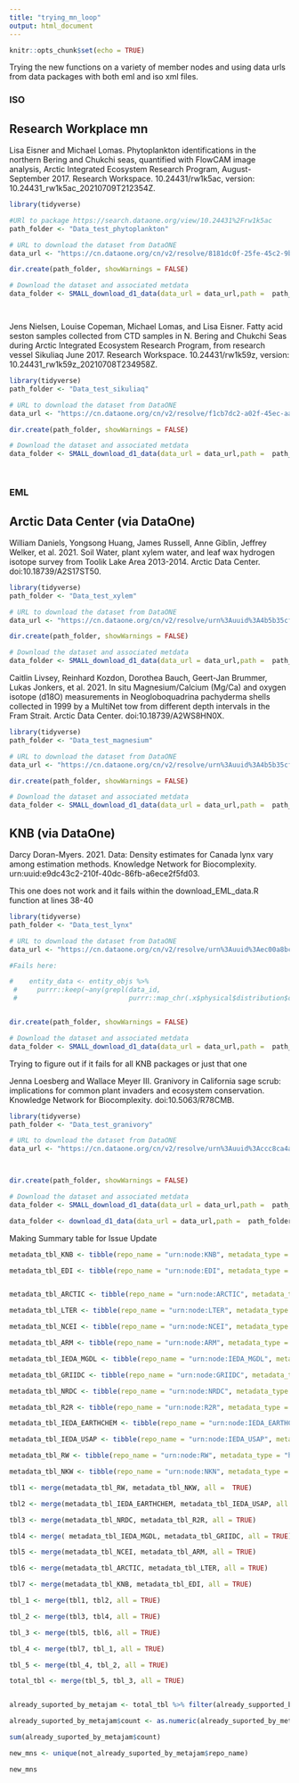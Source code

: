 ```yaml
---
title: "trying_mn_loop"
output: html_document
---
```


```r
knitr::opts_chunk$set(echo = TRUE)
```


Trying the new functions on a variety of member nodes and using data urls from data packages with both eml and iso xml files.

### ISO

## Research Workplace mn

Lisa Eisner and Michael Lomas. Phytoplankton identifications in the northern Bering and Chukchi seas, quantified with FlowCAM image analysis, Arctic Integrated Ecosystem Research Program, August-September 2017. Research Workspace. 10.24431/rw1k5ac, version: 10.24431_rw1k5ac_20210709T212354Z.

```r

library(tidyverse)

#URl to package https://search.dataone.org/view/10.24431%2Frw1k5ac
path_folder <- "Data_test_phytoplankton"

# URL to download the dataset from DataONE
data_url <- "https://cn.dataone.org/cn/v2/resolve/8181dc0f-25fe-45c2-9bcd-0af54276aa62"

dir.create(path_folder, showWarnings = FALSE)

# Download the dataset and associated metdata 
data_folder <- SMALL_download_d1_data(data_url = data_url,path =  path_folder)




```

Jens Nielsen, Louise Copeman, Michael Lomas, and Lisa Eisner. Fatty acid seston samples collected from CTD samples in N. Bering and Chukchi Seas during Arctic Integrated Ecosystem Research Program, from research vessel Sikuliaq June 2017. Research Workspace. 10.24431/rw1k59z, version: 10.24431_rw1k59z_20210708T234958Z.


```r


library(tidyverse)
path_folder <- "Data_test_sikuliaq"

# URL to download the dataset from DataONE
data_url <- "https://cn.dataone.org/cn/v2/resolve/f1cb7dc2-a02f-45ec-aa13-e1a118d85404"

dir.create(path_folder, showWarnings = FALSE)

# Download the dataset and associated metdata 
data_folder <- SMALL_download_d1_data(data_url = data_url,path =  path_folder)




```

### EML

## Arctic Data Center (via DataOne)

William Daniels, Yongsong Huang, James Russell, Anne Giblin, Jeffrey Welker, et al. 2021. Soil Water, plant xylem water, and leaf wax hydrogen isotope survey from Toolik Lake Area 2013-2014. Arctic Data Center. doi:10.18739/A2S17ST50.

```r

library(tidyverse)
path_folder <- "Data_test_xylem"

# URL to download the dataset from DataONE
data_url <- "https://cn.dataone.org/cn/v2/resolve/urn%3Auuid%3A4b5b35cf-7a39-449f-90f1-93fb3e6fb242"

dir.create(path_folder, showWarnings = FALSE)

# Download the dataset and associated metdata 
data_folder <- SMALL_download_d1_data(data_url = data_url,path =  path_folder)


```

Caitlin Livsey, Reinhard Kozdon, Dorothea Bauch, Geert-Jan Brummer, Lukas Jonkers, et al. 2021. In situ Magnesium/Calcium (Mg/Ca) and oxygen isotope (d18O) measurements in Neogloboquadrina pachyderma shells collected in 1999 by a MultiNet tow from different depth intervals in the Fram Strait. Arctic Data Center. doi:10.18739/A2WS8HN0X.

```r

library(tidyverse)
path_folder <- "Data_test_magnesium"

# URL to download the dataset from DataONE
data_url <- "https://cn.dataone.org/cn/v2/resolve/urn%3Auuid%3A4b5b35cf-7a39-449f-90f1-93fb3e6fb242"

dir.create(path_folder, showWarnings = FALSE)

# Download the dataset and associated metdata 
data_folder <- SMALL_download_d1_data(data_url = data_url,path =  path_folder)


```

## KNB (via DataOne)

Darcy Doran-Myers. 2021. Data: Density estimates for Canada lynx vary among estimation methods. Knowledge Network for Biocomplexity. urn:uuid:e9dc43c2-210f-40dc-86fb-a6ece2f5fd03.

This one does not work and it fails within the download_EML_data.R function at lines 38-40




```r

library(tidyverse)
path_folder <- "Data_test_lynx"

# URL to download the dataset from DataONE
data_url <- "https://cn.dataone.org/cn/v2/resolve/urn%3Auuid%3Aec00a8bc-f493-4485-a2f8-08cc9017f38e"

#Fails here: 

#    entity_data <- entity_objs %>%
 #     purrr::keep(~any(grepl(data_id,
 #                            purrr::map_chr(.x$physical$distribution$online$url, utils::URLdecode))))


dir.create(path_folder, showWarnings = FALSE)

# Download the dataset and associated metdata 
data_folder <- SMALL_download_d1_data(data_url = data_url,path =  path_folder)


```


Trying to figure out if it fails for all KNB packages or just that one

Jenna Loesberg and Wallace Meyer III. Granivory in California sage scrub: implications for common plant invaders and ecosystem conservation. Knowledge Network for Biocomplexity. doi:10.5063/R78CMB.

```r

library(tidyverse)
path_folder <- "Data_test_granivory"

# URL to download the dataset from DataONE
data_url <- "https://cn.dataone.org/cn/v2/resolve/urn%3Auuid%3Accc8ca4a-eacf-41e9-a295-a1d64f76e3e5"



dir.create(path_folder, showWarnings = FALSE)

# Download the dataset and associated metdata 
data_folder <- SMALL_download_d1_data(data_url = data_url,path =  path_folder)

data_folder <- download_d1_data(data_url = data_url,path =  path_folder)


```












Making Summary table for Issue Update 

```r


metadata_tbl_KNB <- tibble(repo_name = "urn:node:KNB", metadata_type = c("eml://ecoinformatics.org/eml-2.1.1", "eml://ecoinformatics.org/eml-2.0.0", "eml://ecoinformatics.org/eml-2.0.1", "eml://ecoinformatics.org/eml-2.1.0", "https://eml.ecoinformatics.org/eml-2.2.0"), count = c(4409, 1981, 1337, 970, 608), already_supported_by_metajam = "Y")

metadata_tbl_EDI <- tibble(repo_name = "urn:node:EDI", metadata_type = c("eml://ecoinformatics.org/eml-2.1.1", "https://eml.ecoinformatics.org/eml-2.2.0", "eml://ecoinformatics.org/eml-2.1.0"), count = c(545, 381, 19), already_supported_by_metajam = "Y")


metadata_tbl_ARCTIC <- tibble(repo_name = "urn:node:ARCTIC", metadata_type = c("eml://ecoinformatics.org/eml-2.1.1", "http://www.isotc211.org/2005/gmd", "https://eml.ecoinformatics.org/eml-2.2.0", "https://purl.dataone.org/portals-1.0.0", "http://ns.dataone.org/metadata/schema/onedcx/v1.0", "eml://ecoinformatics.org/eml-2.0.0", "eml://ecoinformatics.org/eml-2.1.0"), count = c(12937, 4054, 700, 106, 52, 4, 4), already_supported_by_metajam = c("Y", "N", "Y", "IDK", "IDK", "Y", "Y"))

metadata_tbl_LTER <- tibble(repo_name = "urn:node:LTER", metadata_type = c("eml://ecoinformatics.org/eml-2.1.0", "eml://ecoinformatics.org/eml-2.1.1", "eml://ecoinformatics.org/eml-2.0.1", "eml://ecoinformatics.org/eml-2.0.0", "https://eml.ecoinformatics.org/eml-2.2.0"), count = c(48795, 23573, 6450, 916, 691), already_supported_by_metajam = "Y")

metadata_tbl_NCEI <- tibble(repo_name = "urn:node:NCEI", metadata_type = "http://www.isotc211.org/2005/gmd-noaa", count = 50967, already_supported_by_metajam = "N")

metadata_tbl_ARM <- tibble(repo_name = "urn:node:ARM", metadata_type = "http://www.isotc211.org/2005/gmd", count = 12983, already_supported_by_metajam = "N")

metadata_tbl_IEDA_MGDL <- tibble(repo_name = "urn:node:IEDA_MGDL", metadata_type = "http://www.isotc211.org/2005/gmd", count = 9733, already_supported_by_metajam = "N")

metadata_tbl_GRIIDC <- tibble(repo_name = "urn:node:GRIIDC", metadata_type = "http://www.isotc211.org/2005/gmd-noaa", count = 8581, already_supported_by_metajam = "N")

metadata_tbl_NRDC <- tibble(repo_name = "urn:node:NRDC", metadata_type = "http://www.isotc211.org/2005/gmd", count = 2226, already_supported_by_metajam = "N")

metadata_tbl_R2R <- tibble(repo_name = "urn:node:R2R", metadata_type = "http://www.isotc211.org/2005/gmd-noaa", count = 1787, already_supported_by_metajam = "N")

metadata_tbl_IEDA_EARTHCHEM <- tibble(repo_name = "urn:node:IEDA_EARTHCHEM", metadata_type = "http://www.isotc211.org/2005/gmd", count = 888, already_supported_by_metajam = "N")

metadata_tbl_IEDA_USAP <- tibble(repo_name = "urn:node:IEDA_USAP", metadata_type = "http://www.isotc211.org/2005/gmd", count = 695, already_supported_by_metajam = "N")

metadata_tbl_RW <- tibble(repo_name = "urn:node:RW", metadata_type = "http://www.isotc211.org/2005/gmd", count = 353, already_supported_by_metajam = "N")

metadata_tbl_NKW <- tibble(repo_name = "urn:node:NKN", metadata_type = "http://www.isotc211.org/2005/gmd-noaa", count = 9, already_supported_by_metajam = "N")

tbl1 <- merge(metadata_tbl_RW, metadata_tbl_NKW, all =  TRUE)

tbl2 <- merge(metadata_tbl_IEDA_EARTHCHEM, metadata_tbl_IEDA_USAP, all = TRUE)

tbl3 <- merge(metadata_tbl_NRDC, metadata_tbl_R2R, all = TRUE)

tbl4 <- merge( metadata_tbl_IEDA_MGDL, metadata_tbl_GRIIDC, all = TRUE)

tbl5 <- merge(metadata_tbl_NCEI, metadata_tbl_ARM, all = TRUE)

tbl6 <- merge(metadata_tbl_ARCTIC, metadata_tbl_LTER, all = TRUE)

tbl7 <- merge(metadata_tbl_KNB, metadata_tbl_EDI, all = TRUE)

tbl_1 <- merge(tbl1, tbl2, all = TRUE)

tbl_2 <- merge(tbl3, tbl4, all = TRUE)

tbl_3 <- merge(tbl5, tbl6, all = TRUE)

tbl_4 <- merge(tbl7, tbl_1, all = TRUE)

tbl_5 <- merge(tbl_4, tbl_2, all = TRUE)

total_tbl <- merge(tbl_5, tbl_3, all = TRUE)



```

```r


already_suported_by_metajam <- total_tbl %>% filter(already_supported_by_metajam == "Y")

already_suported_by_metajam$count <- as.numeric(already_suported_by_metajam$count)

sum(already_suported_by_metajam$count)

new_mns <- unique(not_already_suported_by_metajam$repo_name)

new_mns

```


